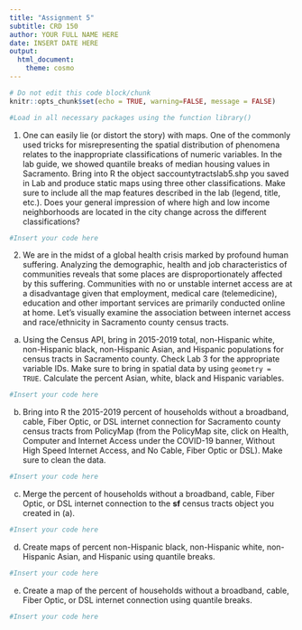 ```yaml
---
title: "Assignment 5"
subtitle: CRD 150
author: YOUR FULL NAME HERE
date: INSERT DATE HERE
output: 
  html_document:
    theme: cosmo
---
```



```r
# Do not edit this code block/chunk
knitr::opts_chunk$set(echo = TRUE, warning=FALSE, message = FALSE)
```

```r
#Load in all necessary packages using the function library()
```


1. One can easily lie (or distort the story) with maps. One of the commonly used tricks for misrepresenting the spatial distribution of phenomena relates to the inappropriate classifications of numeric variables. In the lab guide, we showed quantile breaks of median housing values in Sacramento. Bring into R the object saccountytractslab5.shp you saved in Lab and produce static maps using three other classifications. Make sure to include all the map features described in the lab (legend, title, etc.). Does your general impression of where high and low income neighborhoods are located in the city change across the different classifications? 

```r
#Insert your code here
```

2. We are in the midst of a global health crisis marked by profound human suffering. Analyzing the demographic, health and job characteristics of communities reveals that some places are disproportionately affected by this suffering. Communities with no or unstable internet access are at a disadvantage given that employment, medical care (telemedicine), education and other important services are primarily conducted online at home. Let's visually examine the association between internet access and race/ethnicity in  Sacramento county census tracts.

a. Using the Census API, bring in 2015-2019 total, non-Hispanic white, non-Hispanic black, non-Hispanic Asian, and Hispanic populations for census tracts in Sacramento county.  Check Lab 3 for the appropriate variable IDs. Make sure to bring in spatial data by using `geometry = TRUE`. Calculate the percent Asian, white, black and Hispanic variables.

```r
#Insert your code here
```

b. Bring into R the 2015-2019 percent of households without a broadband, cable, Fiber Optic, or DSL internet connection for Sacramento county census tracts from PolicyMap (from the PolicyMap site, click on Health, Computer and Internet Access under the COVID-19 banner, Without High Speed Internet Access, and No Cable, Fiber Optic or DSL). Make sure to clean the data.

```r
#Insert your code here
```

c. Merge the percent of households without a broadband, cable, Fiber Optic, or DSL internet connection to the **sf** census tracts object you created in (a).

```r
#Insert your code here
```

d. Create maps of percent non-Hispanic black, non-Hispanic white, non-Hispanic Asian, and Hispanic using quantile breaks.

```r
#Insert your code here
```

e. Create a map of the percent of households without a broadband, cable, Fiber Optic, or DSL internet connection using quantile breaks.

```r
#Insert your code here
```

